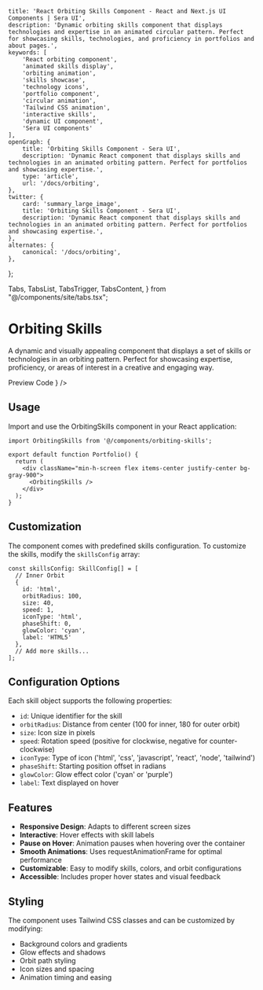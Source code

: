     title: 'React Orbiting Skills Component - React and Next.js UI Components | Sera UI',
    description: 'Dynamic orbiting skills component that displays technologies and expertise in an animated circular pattern. Perfect for showcasing skills, technologies, and proficiency in portfolios and about pages.',
    keywords: [
        'React orbiting component',
        'animated skills display',
        'orbiting animation',
        'skills showcase',
        'technology icons',
        'portfolio component',
        'circular animation',
        'Tailwind CSS animation',
        'interactive skills',
        'dynamic UI component',
        'Sera UI components'
    ],
    openGraph: {
        title: 'Orbiting Skills Component - Sera UI',
        description: 'Dynamic React component that displays skills and technologies in an animated orbiting pattern. Perfect for portfolios and showcasing expertise.',
        type: 'article',
        url: '/docs/orbiting',
    },
    twitter: {
        card: 'summary_large_image',
        title: 'Orbiting Skills Component - Sera UI',
        description: 'Dynamic React component that displays skills and technologies in an animated orbiting pattern. Perfect for portfolios and showcasing expertise.',
    },
    alternates: {
        canonical: '/docs/orbiting',
    },
};

  Tabs,
  TabsList,
  TabsTrigger,
  TabsContent,
} from "@/components/site/tabs.tsx";



# Orbiting Skills <AI dir="left"/>
A dynamic and visually appealing component that displays a set of skills or technologies in an orbiting pattern. Perfect for showcasing expertise, proficiency, or areas of interest in a creative and engaging way.


<Tabs defaultValue="preview" className="">
  <TabsList>
    <TabsTrigger value="preview">Preview</TabsTrigger>
    <TabsTrigger value="code">Code</TabsTrigger>
  </TabsList>
  <TabsContent value="preview">
    <ComponentRenderer component={<OrbitingSkills />} />
  </TabsContent>
  <TabsContent value="code">
    <CodeBlock filePath="src/app/docs/orbiting/orbiting.tsx" />
  </TabsContent>
</Tabs>

## Usage

Import and use the OrbitingSkills component in your React application:

```tsx
import OrbitingSkills from '@/components/orbiting-skills';

export default function Portfolio() {
  return (
    <div className="min-h-screen flex items-center justify-center bg-gray-900">
      <OrbitingSkills />
    </div>
  );
}
```

## Customization

The component comes with predefined skills configuration. To customize the skills, modify the `skillsConfig` array:

```tsx
const skillsConfig: SkillConfig[] = [
  // Inner Orbit
  {
    id: 'html',
    orbitRadius: 100,
    size: 40,
    speed: 1,
    iconType: 'html',
    phaseShift: 0,
    glowColor: 'cyan',
    label: 'HTML5'
  },
  // Add more skills...
];
```

## Configuration Options

Each skill object supports the following properties:

- `id`: Unique identifier for the skill
- `orbitRadius`: Distance from center (100 for inner, 180 for outer orbit)
- `size`: Icon size in pixels
- `speed`: Rotation speed (positive for clockwise, negative for counter-clockwise)
- `iconType`: Type of icon ('html', 'css', 'javascript', 'react', 'node', 'tailwind')
- `phaseShift`: Starting position offset in radians
- `glowColor`: Glow effect color ('cyan' or 'purple')
- `label`: Text displayed on hover

## Features

- **Responsive Design**: Adapts to different screen sizes
- **Interactive**: Hover effects with skill labels
- **Pause on Hover**: Animation pauses when hovering over the container
- **Smooth Animations**: Uses requestAnimationFrame for optimal performance
- **Customizable**: Easy to modify skills, colors, and orbit configurations
- **Accessible**: Includes proper hover states and visual feedback

## Styling

The component uses Tailwind CSS classes and can be customized by modifying:

- Background colors and gradients
- Glow effects and shadows
- Orbit path styling
- Icon sizes and spacing
- Animation timing and easing
